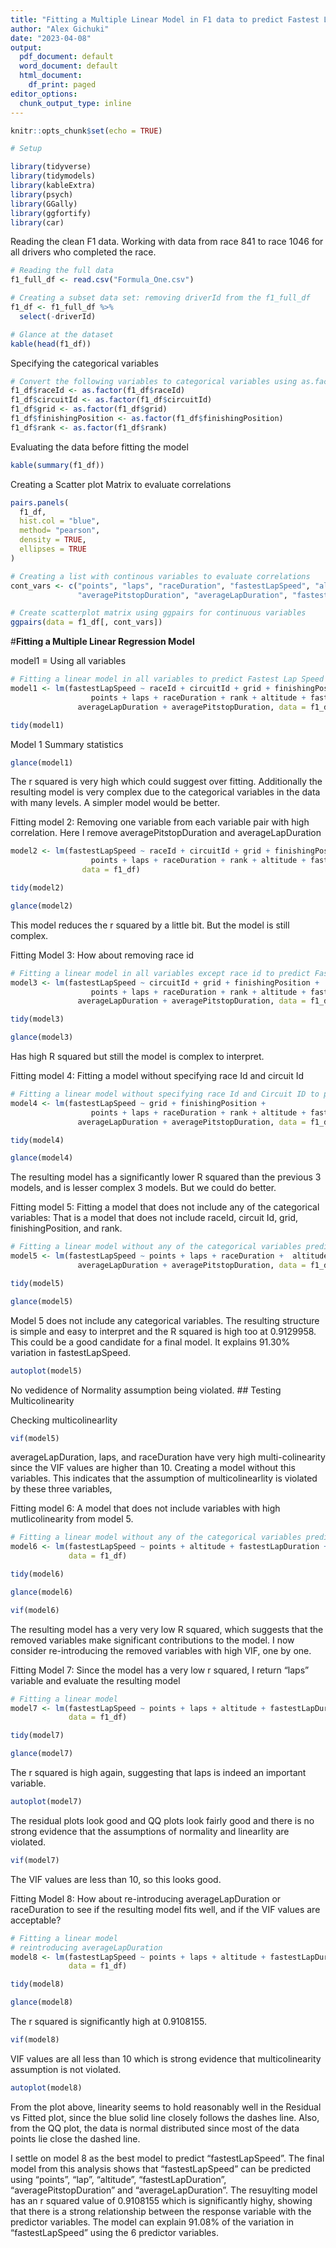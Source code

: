 ---
title: "Fitting a Multiple Linear Model in F1 data to predict Fastest Lap Speed."
author: "Alex Gichuki"
date: "2023-04-08"
output:
  pdf_document: default
  word_document: default
  html_document:
    df_print: paged
editor_options:
  chunk_output_type: inline
---

```{r setup, include=FALSE}
knitr::opts_chunk$set(echo = TRUE)
```


```{r, message=FALSE, warning=FALSE}
# Setup

library(tidyverse)
library(tidymodels)
library(kableExtra)
library(psych)
library(GGally)
library(ggfortify)
library(car)
```

Reading the clean F1 data. Working with data from race 841 to race 1046 for all drivers who completed the race.
```{r, message=FALSE}
# Reading the full data
f1_full_df <- read.csv("Formula_One.csv")

# Creating a subset data set: removing driverId from the f1_full_df
f1_df <- f1_full_df %>%
  select(-driverId)

# Glance at the dataset
kable(head(f1_df))
```

Specifying the categorical variables
```{r, message=FALSE}
# Convert the following variables to categorical variables using as.factor()
f1_df$raceId <- as.factor(f1_df$raceId)
f1_df$circuitId <- as.factor(f1_df$circuitId)
f1_df$grid <- as.factor(f1_df$grid)
f1_df$finishingPosition <- as.factor(f1_df$finishingPosition)
f1_df$rank <- as.factor(f1_df$rank)


```



Evaluating the data before fitting the model
```{r, message=FALSE}
kable(summary(f1_df))
```


Creating a Scatter plot Matrix to evaluate correlations
```{r, message=FALSE}
pairs.panels(
  f1_df,
  hist.col = "blue",
  method= "pearson",
  density = TRUE,
  ellipses = TRUE
)
```

```{r, message=FALSE}
# Creating a list with continous variables to evaluate correlations
cont_vars <- c("points", "laps", "raceDuration", "fastestLapSpeed", "altitude",
               "averagePitstopDuration", "averageLapDuration", "fastestLapDuration")

# Create scatterplot matrix using ggpairs for continuous variables
ggpairs(data = f1_df[, cont_vars])

```


#**Fitting a Multiple Linear Regression Model**

model1 = Using all variables
```{r, message=FALSE}
# Fitting a linear model in all variables to predict Fastest Lap Speed
model1 <- lm(fastestLapSpeed ~ raceId + circuitId + grid + finishingPosition +
                  points + laps + raceDuration + rank + altitude + fastestLapDuration +
               averageLapDuration + averagePitstopDuration, data = f1_df)

tidy(model1)

```

Model 1 Summary statistics
```{r, message=FALSE}
glance(model1)
```

The r squared is very high which could suggest over fitting. Additionally the resulting model is very complex due to the categorical variables in the data with many levels. A simpler  model would be better.

Fitting model 2:
Removing one variable from each variable pair with high correlation. Here I remove averagePitstopDuration and averageLapDuration 

```{r, message=FALSE}
model2 <- lm(fastestLapSpeed ~ raceId + circuitId + grid + finishingPosition +
                  points + laps + raceDuration + rank + altitude + fastestLapDuration, 
                data = f1_df)

tidy(model2)
```

```{r, message=FALSE}
glance(model2)
```
This model reduces the r squared by a little bit. But the model is still complex.


Fitting Model 3: 
How about removing race id

```{r, message=FALSE}
# Fitting a linear model in all variables except race id to predict Fastest Lap Speed
model3 <- lm(fastestLapSpeed ~ circuitId + grid + finishingPosition +
                  points + laps + raceDuration + rank + altitude + fastestLapDuration +
               averageLapDuration + averagePitstopDuration, data = f1_df)

tidy(model3)
```
```{r, message=FALSE}
glance(model3)
```
Has high R squared but still the model is complex to interpret.

Fitting model 4:
Fitting a model without specifying race Id and circuit Id
```{r, message=FALSE}
# Fitting a linear model without specifying race Id and Circuit ID to predict Fastest Lap Speed
model4 <- lm(fastestLapSpeed ~ grid + finishingPosition +
                  points + laps + raceDuration + rank + altitude + fastestLapDuration +
               averageLapDuration + averagePitstopDuration, data = f1_df)

tidy(model4)
```

```{r, message=FALSE}
glance(model4)
```
The resulting model has a significantly lower R squared than the previous 3 models, and is lesser complex 3 models. But we could do better.




Fitting model 5:
Fitting a model that does not include any of the categorical variables: That is a model that does not include raceId, circuit Id, grid, finishingPosition, and rank.  
```{r, message=FALSE}
# Fitting a linear model without any of the categorical variables predict Fastest Lap Speed
model5 <- lm(fastestLapSpeed ~ points + laps + raceDuration +  altitude + fastestLapDuration +
               averageLapDuration + averagePitstopDuration, data = f1_df)

tidy(model5)
```

```{r, message=FALSE}
glance(model5)
```
Model 5 does not include any categorical variables. The resulting structure is simple and easy to interpret and the R squared is high too at 0.9129958. This could be a good candidate for a final model. It explains 91.30% variation in fastestLapSpeed. 


```{r, message = FALSE}
autoplot(model5)
```
No vedidence of Normality assumption being violated. 
## Testing Multicolinearity

Checking multicolinearlity
```{r, message=FALSE}
vif(model5)
```

averageLapDuration, laps, and raceDuration have very high multi-colinearity since the VIF values are higher than 10. Creating a model without this variables. This indicates that the assumption of multicolinearlity is violated by these three variables,



Fitting model 6:
A model that does not include variables with high mutlicolinearity from model 5.
```{r, message=FALSE}
# Fitting a linear model without any of the categorical variables predict Fastest Lap Speed
model6 <- lm(fastestLapSpeed ~ points + altitude + fastestLapDuration + averagePitstopDuration,
             data = f1_df)

tidy(model6)
```

```{r, message=FALSE}
glance(model6)
```

```{r, message=FALSE}
vif(model6)
```

The resulting model has a very very low R squared, which suggests that the removed variables make significant contributions to the model.
I now consider re-introducing the removed variables with high VIF, one by one.


Fitting Model 7:
Since the model has a very low r squared, I return "laps" variable and evaluate the resulting model
```{r, message=FALSE}
# Fitting a linear model 
model7 <- lm(fastestLapSpeed ~ points + laps + altitude + fastestLapDuration + averagePitstopDuration,
             data = f1_df)

tidy(model7)
```

```{r, message=FALSE}
glance(model7)
```

The r squared is high again, suggesting that laps is indeed an important variable.

```{r, message=FALSE}
autoplot(model7)
```

The residual plots look good and QQ plots look fairly good and there is no strong evidence that the assumptions of normality and linearlity are violated.


```{r, message=FALSE}
vif(model7)
```

The VIF values are less than 10, so this looks good.


Fitting Model 8:
How about re-introducing averageLapDuration or raceDuration to see if the resulting model fits well, and if the VIF values are acceptable?

```{r, message=FALSE}
# Fitting a linear model 
# reintroducing averageLapDuration
model8 <- lm(fastestLapSpeed ~ points + laps + altitude + fastestLapDuration + averagePitstopDuration + averageLapDuration,
             data = f1_df)

tidy(model8)
```
```{r, message=FALSE}
glance(model8)
```
The r squared is significantly high at 0.9108155.

```{r, message=FALSE}
vif(model8)
```

VIF values are all less than 10 which is strong evidence that multicolinearity assumption is not violated.


```{r, message=FALSE}
autoplot(model8)
```

From the plot above, linearity seems to hold reasonably well in the Residual vs Fitted plot, since the blue solid line closely follows the dashes line. Also, from the QQ plot, the data is normal distributed since most of the data points lie close the dashed line.


I settle on model 8 as the best model to predict "fastestLapSpeed". 
The final model from this analysis shows that "fastestLapSpeed" can be predicted using "points", "lap", "altitude", "fastestLapDuration", "averagePitstopDuration" and "averageLapDuration". The resuylting model has an r squared value of 0.9108155	which is significantly highy, showing that there is a strong relationship between the response variable with the predictor variables. The model can explain 91.08% of the variation in "fastestLapSpeed" using the 6 predictor variables. 
 